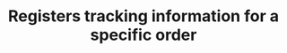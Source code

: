 ---
title: "Registers tracking information for a specific order"
openapi: "POST /api/order/tracking"
---